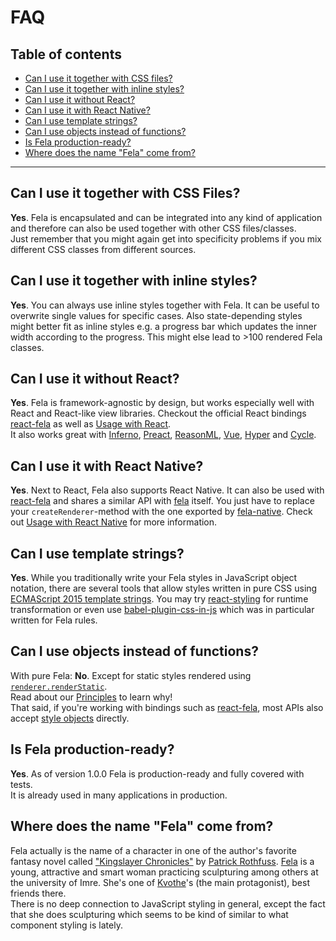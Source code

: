 # FAQ

## Table of contents

- [Can I use it together with CSS files?](#can-i-use-it-together-with-css-files)
- [Can I use it together with inline styles?](#can-i-use-it-together-with-inline-styles)
- [Can I use it without React?](#can-i-use-it-without-react)
- [Can I use it with React Native?](#can-i-use-it-with-react-native)
- [Can I use template strings?](#can-i-use-template-strings)
- [Can I use objects instead of functions?](#can-i-use-objects-instead-of-functions)
- [Is Fela production-ready?](#is-fela-production-ready)
- [Where does the name "Fela" come from?](#where-does-the-name-fela-come-from)

---

## Can I use it together with CSS Files?

**Yes**. Fela is encapsulated and can be integrated into any kind of application and therefore can also be used together with other CSS files/classes.<br />
Just remember that you might again get into specificity problems if you mix different CSS classes from different sources.

## Can I use it together with inline styles?

**Yes**. You can always use inline styles together with Fela. It can be useful to overwrite single values for specific cases. Also state-depending styles might better fit as inline styles e.g. a progress bar which updates the inner width according to the progress. This might else lead to >100 rendered Fela classes.

## Can I use it without React?

**Yes**. Fela is framework-agnostic by design, but works especially well with React and React-like view libraries. Checkout the official React bindings [react-fela](https://github.com/robinweser/fela/tree/master/packages/react-fela) as well as [Usage with React](guides/usage-with-react).<br />
It also works great with [Inferno](guides/usage-with-inferno), [Preact](guides/usage-with-preact), [ReasonML](guides/usage-with-reasonml), [Vue](https://github.com/wagerfield/vue-fela), [Hyper](https://github.com/ahdinosaur/hyper-fela) and [Cycle](guides/usage-with-cycle).

## Can I use it with React Native?

**Yes**. Next to React, Fela also supports React Native. It can also be used with [react-fela](https://github.com/robinweser/fela/tree/master/packages/react-fela) and shares a similar API with [fela](https://github.com/robinweser/fela/tree/master/packages/fela) itself. You just have to replace your `createRenderer`-method with the one exported by [fela-native](https://github.com/robinweser/fela/tree/master/packages/fela-native). Check out [Usage with React Native](guides/usage-with-react-native) for more information.

## Can I use template strings?

**Yes**. While you traditionally write your Fela styles in JavaScript object notation, there are several tools that allow styles written in pure CSS using [ECMAScript 2015 template strings](https://developer.mozilla.org/de/docs/Web/JavaScript/Reference/template_strings). You may try [react-styling](https://github.com/halt-hammerzeit/react-styling) for runtime transformation or even use [babel-plugin-css-in-js](https://github.com/jakecoxon/babel-plugin-css-to-js) which was in particular written for Fela rules.

## Can I use objects instead of functions?

With pure Fela: **No**. Except for static styles rendered using [`renderer.renderStatic`](api/fela/renderer#renderstaticstyle).<br />Read about our [Principles](intro/principles) to learn why!<br />
That said, if you're working with bindings such as [react-fela](https://github.com/robinweser/fela/tree/master/packages/react-fela), most APIs also accept [style objects](basics/rules#style-static) directly.

## Is Fela production-ready?

**Yes**. As of version 1.0.0 Fela is production-ready and fully covered with tests.<br />
It is already used in many applications in production.

## Where does the name "Fela" come from?

Fela actually is the name of a character in one of the author's favorite fantasy novel called ["Kingslayer Chronicles"](https://en.wikipedia.org/wiki/The_Kingkiller_Chronicle) by [Patrick Rothfuss](http://www.patrickrothfuss.com/content/index.asp). [Fela](http://kingkiller.wikia.com/wiki/Fela) is a young, attractive and smart woman practicing sculpturing among others at the university of Imre. She's one of [Kvothe](http://kingkiller.wikia.com/wiki/Kvothe)'s (the main protagonist), best friends there.<br />
There is no deep connection to JavaScript styling in general, except the fact that she does sculpturing which seems to be kind of similar to what component styling is lately.
